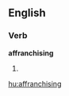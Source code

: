 ==English==

===Verb===
'''affranchising'''

# {{present participle of|[[affranchise]]}}

[[hu:affranchising]]
